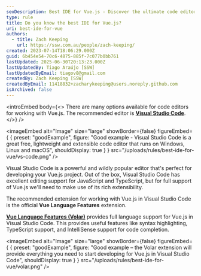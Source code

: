 ```yaml
---
seoDescription: Best IDE for Vue.js - Discover the ultimate code editor for your Vue.js project with Visual Studio Code's rich extensibility and official Vue Language Features extension.
type: rule
title: Do you know the best IDE for Vue.js?
uri: best-ide-for-vue
authors:
  - title: Zach Keeping
    url: https://ssw.com.au/people/zach-keeping/
created: 2023-07-14T18:06:29.000Z
guid: 6b454e54-70c6-4875-885f-7c077b0bb761
lastUpdated: 2025-06-30T20:13:23.000Z
lastUpdatedBy: Tiago Araújo [SSW]
lastUpdatedByEmail: tiagov8@gmail.com
createdBy: Zach Keeping [SSW]
createdByEmail: 11418832+zacharykeeping@users.noreply.github.com
isArchived: false
---
```


<introEmbed
  body={<>
There are many options available for code editors for working with Vue.js. The recommended editor is **[Visual Studio Code](https://visualstudio.microsoft.com/downloads/)**.
  </>}
/>

<imageEmbed
  alt="Image"
  size="large"
  showBorder={false}
  figureEmbed={ {
    preset: "goodExample",
    figure: "Good example - Visual Studio Code is a great free, lightweight and extensible code editor that runs on Windows, Linux and macOS",
    shouldDisplay: true
  } }
  src="/uploads/rules/best-ide-for-vue/vs-code.png"
/>


Visual Studio Code is a powerful and wildly popular editor that's perfect for developing your Vue.js project. Out of the box, Visual Studio Code has excellent editing support for JavaScript and TypeScript, but for full support of Vue.js we'll need to make use of its rich extensibility.

The recommended extension for working with Vue.js in Visual Studio Code is the official **Vue Language Features** extension.

**[Vue Language Features (Volar)](https://marketplace.visualstudio.com/items?itemName=Vue.volar)** provides full language support for Vue.js in Visual Studio Code. This provides useful features like syntax highlighting, TypeScript support, and IntelliSense support for code completion.

<imageEmbed
  alt="Image"
  size="large"
  showBorder={false}
  figureEmbed={ {
    preset: "goodExample",
    figure: "Good example – the Volar extension will provide everything you need to start developing for Vue.js in Visual Studio Code",
    shouldDisplay: true
  } }
  src="/uploads/rules/best-ide-for-vue/volar.png"
/>
